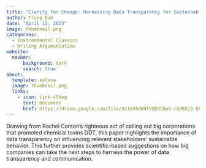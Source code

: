```yaml
---
title: "Clarity for Change: Harnessing Data Transparency for Sustainability"
author: Trung Dam
date: "April 12, 2023"
image: thumbnail.png
categories:
  - Environmental Classics
  - Writing Argumentative
website: 
  navbar:
      background: dark
      search: true
about: 
  template: solana
  image: thumbnail.png
  links: 
    - icon: link-45deg
      text: Document
      href: https://drive.google.com/file/d/1kU9dW9fVQEVC8wV-rSdROjG-88CoOs7Q/view?usp=sharing
---
```


Drawing from Rachel Carson's righteous act of calling out big corporations that promoted chemical toxins DDT, this paper highlights the importance of data transparency on influencing relevant stakeholders' sustainable behavior. This further provides scientific-based suggestions on how big companies can take the next steps to harness the power of data transparency and communication.
